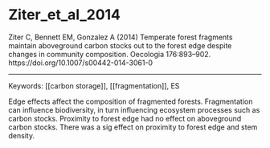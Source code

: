 # Ziter_et_al_2014

Ziter C, Bennett EM, Gonzalez A (2014) Temperate forest fragments maintain aboveground carbon stocks out to the forest edge despite changes in community composition. Oecologia 176:893–902. https://doi.org/10.1007/s00442-014-3061-0

---

Keywords: [[carbon storage]], [[fragmentation]], ES	 

Edge effects affect the composition of fragmented forests. Fragmentation can influence biodiversity, in turn influencing ecosystem processes such as carbon stocks. Proximity to forest edge had no effect on aboveground carbon stocks. There was a sig effect on proximity to forest edge and stem density.
